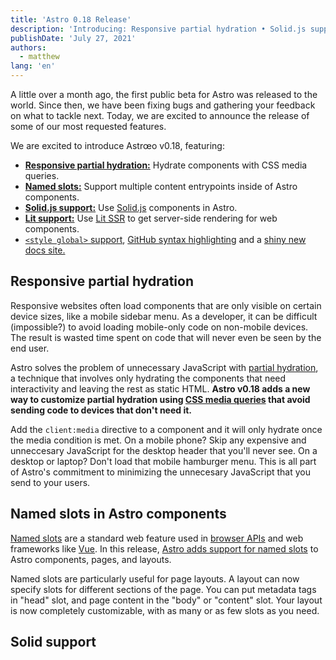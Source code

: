 ```yaml
---
title: 'Astro 0.18 Release'
description: 'Introducing: Responsive partial hydration • Solid.js support • Lit SSR support • Named slots • Global style support • and more!'
publishDate: 'July 27, 2021'
authors:
  - matthew
lang: 'en'
---
```



A little over a month ago, the first public beta for Astro was released to the world. Since then, we have been fixing bugs and gathering your feedback on what to tackle next. Today, we are excited to announce the release of some of our most requested features.

We are excited to introduce Astrœo v0.18, featuring:

* __[Responsive partial hydration:](#responsive-partial-hydration)__ Hydrate components with CSS media queries.
* __[Named slots:](#named-slots-in-astro-components)__ Support multiple content entrypoints inside of Astro components.
* __[Solid.js support:](#solid-support)__ Use [Solid.js](https://www.solidjs.com/) components in Astro.
* __[Lit support:](#solid-support)__ Use [Lit SSR](https://lit.dev/) to get server-side rendering for web components.
* [`<style global>` support](https://docs.astro.build/guides/styling#overview), [GitHub syntax highlighting](https://twitter.com/n_moore/status/1417881860051509250) and a [shiny new docs site.](https://docs.astro.build/)

## Responsive partial hydration

<BlogContentImage src={hydration} alt="Code example that shows off using the new client:media hydrator." />

Responsive websites often load components that are only visible on certain device sizes, like a mobile sidebar menu. As a developer, it can be difficult (impossible?) to avoid loading mobile-only code on non-mobile devices. The result is wasted time spent on code that will never even be seen by the end user.

Astro solves the problem of unnecessary JavaScript with [partial hydration](https://docs.astro.build/core-concepts/component-hydration), a technique that involves only hydrating the components that need interactivity and leaving the rest as static HTML. **Astro v0.18 adds a new way to customize partial hydration using [CSS media queries](https://docs.astro.build/core-concepts/component-hydration#mycomponent-clientmediaquery-) that avoid sending code to devices that don't need it.**

Add the `client:media` directive to a component and it will only hydrate once the media condition is met. On a mobile phone? Skip any expensive and unneccesary JavaScript for the desktop header that you'll never see. On a desktop or laptop? Don't load that mobile hamburger menu. This is all part of Astro's commitment to minimizing the unnecesary JavaScript that you send to your users.

## Named slots in Astro components

<BlogContentImage src={namedSlots} alt="Using multiple slots to provide the head and body parts of a Layout component." />

[Named slots](https://developer.mozilla.org/en-US/docs/Web/Web_Components/Using_templates_and_slots) are a standard web feature used in [browser APIs](https://developer.mozilla.org/en-US/docs/Web/Web_Components/Using_templates_and_slots) and web frameworks like [Vue](https://vuejs.org/v2/guide/components-slots.html#Named-Slots). In this release, [Astro adds support for named slots](https://docs.astro.build/core-concepts/astro-components#slots) to Astro components, pages, and layouts.

Named slots are particularly useful for page layouts. A layout can now specify slots for different sections of the page. You can put metadata tags in "head" slot, and page content in the "body" or "content" slot. Your layout is now completely customizable, with as many or as few slots as you need.


## Solid support

<p class="box" style="background-color: rgb(65, 64, 66);" set:html={solidLogo}></p>
<style is:inline set:text={'.box { border-radius: 0.75rem; padding: 2rem 4rem; } p.box svg { box-shadow: none; }'} />

[Solid](https://www.solidjs.com/) is a JSX-based UI framework that bills itself as the familiar, modern, more reactive alternative to React. We're really excited about Solid, and with the new [Solid renderer](https://github.com/withastro/astro/tree/main/packages/renderers/renderer-solid) for Astro you can use Solid as a first-class framework in your project.

Adding support for Solid (our third officially-supported JSX framework) wasn't easy, and required a major refactoring of how Astro handles JSX. The final result was worth it: Astro is now much better at supporting different types of JSX and can even support the new React v17 JSX transform. This new foundation for Astro should support us well into the future.

The release of Solid v1.0 is the perfect showcase for Astro's multi-framework promise: try out your first Solid component in an existing project side-by-side with the rest of your components. Where other build tools force you to choose a single framework and stick with it, Astro makes multi-framework projects easy for short-term code migrations or long-term site architectures.


## Lit SSR support

<p class="box" set:html={litLogo}></p>

Server-side rendering (SSR) for web components is finally here, thanks to Lit and the new [Lit renderer for Astro](https://github.com/withastro/astro/tree/main/packages/renderers/renderer-lit).

Thanks to the [Declarative Shadow DOM](https://web.dev/declarative-shadow-dom/) -- a new HTML feature that's now available in Chrome -- the Lit project was able to release experimental SSR support for Lit. Define a custom element in JavaScript and server render it with Astro as you would any other component from React or Vue. Unlike other JS components, you still use the custom element tag name in your HTML.

The Lit SSR renderer is experimental, and some existing web components may not work with the new API. As other web component libraries adopt declarative shadow DOM and common APIs emerge for rendering, we hope to bring support to those libraries as well. We will keep refining and improving this support as we move towards Astro v1.0.

## Community

We've been absolutely blown away by the love Astro has received in such a short amount of time:

- Featured articles and guides from [Netlify](https://www.netlify.com/blog/2021/07/23/build-a-modern-shopping-site-with-astro-and-serverless-functions/), [Cloudflare](https://developers.cloudflare.com/pages/framework-guides/astro), [CSS Tricks](https://css-tricks.com/a-look-at-building-with-astro/), and more.
- Over 2,000 developers have downloaded the [Astro VSCode extension](https://marketplace.visualstudio.com/items?itemName=astro-build.astro-vscode)
- Over 500 weekly visitors to our [amazing Discord](https://astro.build/chat)
- Over 300 public projects using Astro [on Github](https://github.com/withastro/astro)
- 2 (TWO!) Astro jobs already posted on Discord!
- [GitHub adds support for Astro component syntax highlighting](https://twitter.com/n_moore/status/1417881860051509250)

To learn more about Astro and start building your first site, check out [the Getting Started guide.](https://docs.astro.build)
